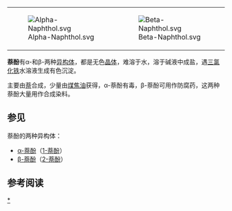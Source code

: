 {|align="right"
|-
|[[File:Alpha-Naphthol.svg|right]]
|[[File:Beta-Naphthol.svg|right]]
|}
'''萘酚'''有α-和β-两种[[异构体|异构体]]，都是无色[[晶体|晶体]]，难溶于水，溶于碱液中成盐，遇[[三氯化铁|三氯化铁]]水溶液生成有色沉淀。

主要由[[萘|萘]]合成，少量由[[煤焦油|煤焦油]]获得，α-萘酚有毒，β-萘酚可用作防腐药，这两种萘酚大量用作合成染料。

==参见==
萘酚的两种异构体：
*[[α-萘酚|α-萘酚]]（[[1-萘酚|1-萘酚]]）
*[[β-萘酚|β-萘酚]]（[[2-萘酚|2-萘酚]]）

[[Category:萘酚|*]]
==参考阅读==
{{化学小作品}}